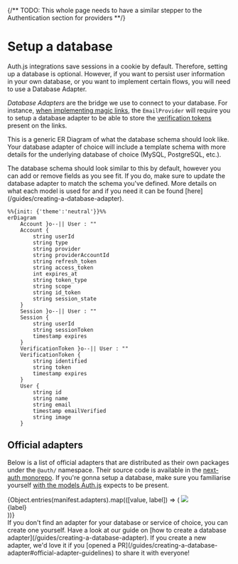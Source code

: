 
{/** TODO: This whole page needs to have a similar stepper to the Authentication section for
providers **/}

# Setup a database

<Callout type="info">
  Auth.js integrations save sessions in a cookie by default. Therefore, setting
  up a database is optional. However, if you want to persist user information in
  your own database, or you want to implement certain flows, you will need to
  use a Database Adapter.
</Callout>

_Database Adapters_ are the bridge we use to connect to your database. For instance, [when implementing magic links](/guides/passwordless-sendgrid-setup), the `EmailProvider` will require you to setup a database adapter to be able to store the [verification tokens](/concepts/database-models#verificationtoken-model) present on the links.

This is a generic ER Diagram of what the database schema should look like. Your database adapter of
choice will include a template schema with more details for the underlying database of choice
(MySQL, PostgreSQL, etc.).

<Callout>
  The database schema should look similar to this by default, however you can
  add or remove fields as you see fit. If you do, make sure to update the
  database adapter to match the schema you've defined. More details on what each
  model is used for and if you need it can be found
  [here](/guides/creating-a-database-adapter).
</Callout>

```mermaid
%%{init: {'theme':'neutral'}}%%
erDiagram
    Account }o--|| User : ""
    Account {
        string userId
        string type
        string provider
        string providerAccountId
        string refresh_token
        string access_token
        int expires_at
        string token_type
        string scope
        string id_token
        string session_state
    }
    Session }o--|| User : ""
    Session {
        string userId
        string sessionToken
        timestamp expires
    }
    VerificationToken }o--|| User : ""
    VerificationToken {
        string identified
        string token
        timestamp expires
    }
    User {
        string id
        string name
        string email
        timestamp emailVerified
        string image
    }
```

## Official adapters

Below is a list of official adapters that are distributed as their own packages under the `@auth/`
namespace. Their source code is available in the [next-auth
monorepo](https://github.com/nextauthjs/next-auth/tree/main/packages). If you're gonna setup a database, make sure you familiarise yourself [with the models Auth.js](/concepts/database-models) expects to be present.

<div className="grid gap-x-4 gap-y-4 grid-cols-4 w-full mt-8 mb-12">
  {Object.entries(manifest.adapters).map(([value, label]) => (
    <Link
      href={`/reference/adapter/${value}`}
      key={value}
      className="p-4 border border-solid border-slate-200 rounded-lg flex flex-col items-center justify-between w-36 shadow-lg h-32"
    >
      <img src={`/img/adapters/${value}.svg`} className="h-12 mt-2" />
      <div className="text-sm text-center">{label}</div>
    </Link>
  ))}
</div>

<Callout>
  If you don't find an adapter for your database or service of choice, you can
  create one yourself. Have a look at our guide on [how to create a database
  adapter](/guides/creating-a-database-adapter). If you create a new adapter,
  we'd love it if you [opened a
  PR](/guides/creating-a-database-adapter#official-adapter-guidelines) to share
  it with everyone!
</Callout>
